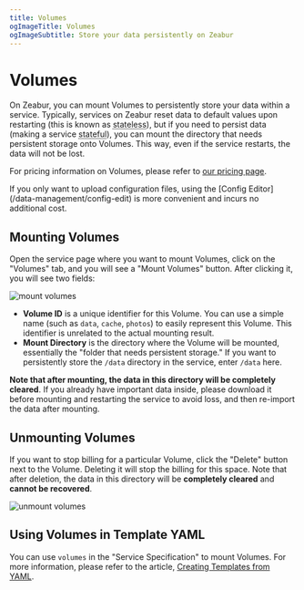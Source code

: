 ```yaml
---
title: Volumes
ogImageTitle: Volumes
ogImageSubtitle: Store your data persistently on Zeabur
---
```



# Volumes

On Zeabur, you can mount Volumes to persistently store your data within a service. Typically, services on Zeabur reset data to default values upon restarting (this is known as <abbr title="Stateless">stateless</abbr>), but if you need to persist data (making a service <abbr title="Stateful">stateful</abbr>), you can mount the directory that needs persistent storage onto Volumes. This way, even if the service restarts, the data will not be lost.

For pricing information on Volumes, please refer to [our pricing page](/billing/pricing).

<Callout type="info">
    If you only want to upload configuration files, using the [Config Editor](/data-management/config-edit) is more convenient and incurs no additional cost.
</Callout>

## Mounting Volumes

Open the service page where you want to mount Volumes, click on the "Volumes" tab, and you will see a "Mount Volumes" button. After clicking it, you will see two fields:

![mount volumes](/data-management/volumes/mount-volumes.webp)

- **Volume ID** is a unique identifier for this Volume. You can use a simple name (such as `data`, `cache`, `photos`) to easily represent this Volume. This identifier is unrelated to the actual mounting result.
- **Mount Directory** is the directory where the Volume will be mounted, essentially the "folder that needs persistent storage." If you want to persistently store the `/data` directory in the service, enter `/data` here.

**Note that after mounting, the data in this directory will be completely cleared**. If you already have important data inside, please download it before mounting and restarting the service to avoid loss, and then re-import the data after mounting.

## Unmounting Volumes

If you want to stop billing for a particular Volume, click the "Delete" button next to the Volume. Deleting it will stop the billing for this space. Note that after deletion, the data in this directory will be **completely cleared** and **cannot be recovered**.

![unmount volumes](/data-management/volumes/unmount-volumes.webp)

## Using Volumes in Template YAML

You can use `volumes` in the "Service Specification" to mount Volumes. For more information, please refer to the article, [Creating Templates from YAML](/template/template-in-code).
